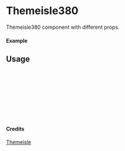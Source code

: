 
<Meta of={Themeisle380} title="Themeisle/Themeisle380" />

# Themeisle380

Themeisle380 component with different props.

#### Example

<Canvas of={Themeisle380.Primary} />

## Usage

```ts
import { Themeisle380 } from "yadl-ui";

const Example = () => {
  return (
      <Themeisle380 />
  );
};

export default Example;
```

#### Credits
[Themeisle](https://themeisle.com/illustrations/)
